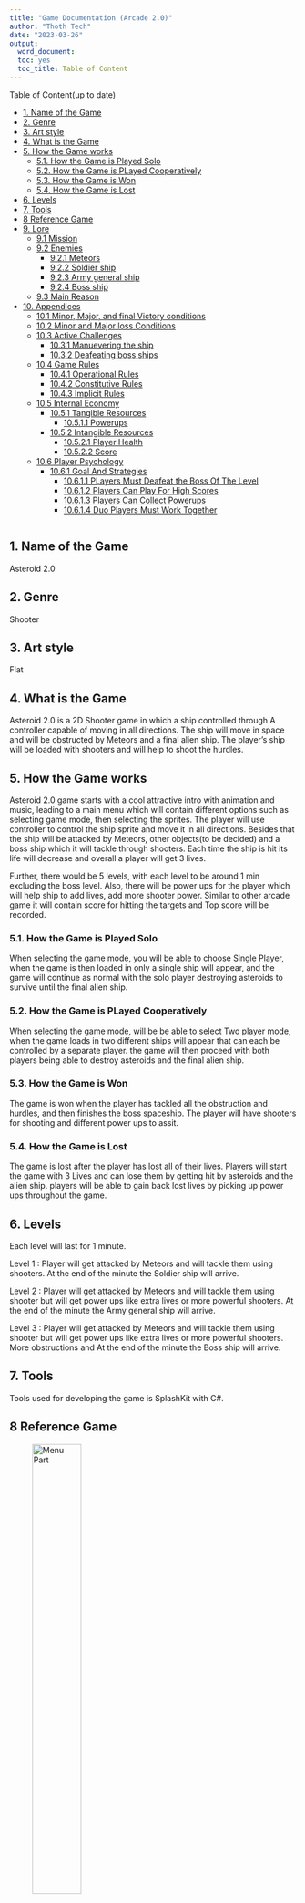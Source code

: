 ---
title: "Game Documentation (Arcade 2.0)"
author: "Thoth Tech"
date: "2023-03-26"
output: 
  word_document:
  toc: yes
  toc_title: Table of Content
---



Table of Content(up to date)

- [1. Name of the Game](#1-name-of-the-game)
- [2. Genre](#2-genre)
- [3. Art style](#3-art-style)
- [4. What is the Game](#4-what-is-the-game)
- [5. How the Game works](#5-how-the-game-works)
  - [5.1. How the Game is Played Solo](#51-how-the-game-is-played-solo)
  - [5.2. How the Game is PLayed Cooperatively](#52-how-the-game-is-played-cooperatively)
  - [5.3. How the Game is Won](#53-how-the-game-is-won)
  - [5.4. How the Game is Lost](#54-how-the-game-is-lost)
- [6. Levels](#6-levels)
- [7. Tools](#7-tools)
- [8 Reference Game](#8-reference-game)
- [9. Lore](#9-lore)
  - [9.1 Mission](#91-mission)
  - [9.2 Enemies](#92-enemies)
    - [9.2.1  Meteors](#921--meteors)
    - [9.2.2 Soldier ship](#922-soldier-ship)
    - [9.2.3 Army general ship](#923-army-general-ship)
    - [9.2.4 Boss ship](#924-boss-ship)
  - [9.3 Main Reason](#93-main-reason)
- [10. Appendices](#10-appendices)
  - [10.1 Minor, Major, and final Victory conditions](#101-minor-major-and-final-victory-conditions)
  - [10.2 Minor and Major loss Conditions](#102-minor-and-major-loss-conditions)
  - [10.3 Active Challenges](#103-active-challenges)
    - [10.3.1 Manuevering the ship](#1031-manuevering-the-ship)
    - [10.3.2 Deafeating boss ships](#1032-deafeating-boss-ships)
  - [10.4 Game Rules](#104-game-rules)
    - [10.4.1 Operational Rules](#1041-operational-rules)
    - [10.4.2 Constitutive Rules](#1041-constitutive-rules)
    - [10.4.3 Implicit Rules](#1041-implicit-rules)
  - [10.5 Internal Economy](#105-internal-economy)
    - [10.5.1 Tangible Resources](#1051-tangible-resources)
      - [10.5.1.1 Powerups](#10511-powerups)
    - [10.5.2 Intangible Resources](#1052-intangible-resources)
      - [10.5.2.1 Player Health](#10521-player-health)
      - [10.5.2.2 Score](#10522-score)
  - [10.6 Player Psychology](#106-player-psychology)
    - [10.6.1 Goal And Strategies](#1061-goals-and-strategies)
      - [10.6.1.1 PLayers Must Deafeat the Boss Of The Level](#10611-players-must-defeat-the-boss-of-the-level)
      - [10.6.1.2 Players Can Play For High Scores](#10612-players-can-play-for-high-scores)
      - [10.6.1.3 Players Can Collect Powerups](#10613-players-can-collect-powerups)
      - [10.6.1.4 Duo Players Must Work Together](#10614-duo-players-must-work-together)




```{r}
```

## 1. Name of the Game
Asteroid 2.0


## 2. Genre
Shooter


## 3. Art style
Flat


## 4. What is the Game
Asteroid 2.0 is a 2D Shooter game in which a ship controlled through A controller capable of moving in all directions. The ship will move in space and will be obstructed by Meteors and a final alien ship. The player's ship will be loaded with shooters and will help to shoot the hurdles.  


## 5. How the Game works
Asteroid 2.0 game starts with a cool attractive intro with animation and music, leading to a main menu which will contain different options such as selecting game mode, then selecting the sprites. The player will use controller to control the ship sprite and move it in all directions. Besides that the ship will be attacked by Meteors, other objects(to be decided) and a boss ship which it will tackle through shooters. Each time the ship is hit its life will decrease and overall a player will get 3 lives. 

Further, there would be 5 levels, with each level to be around 1 min excluding the boss level. Also, there will be power ups for the player which will help ship to add lives, add more shooter power. Similar to other arcade game it will contain score for hitting the targets and Top score will be recorded. 


### 5.1. How the Game is Played Solo
When selecting the game mode, you will be able to choose Single Player, when the game is then loaded in only a single ship will appear, and the game will continue as normal with the solo player destroying asteroids to survive until the final alien ship.


### 5.2. How the Game is PLayed Cooperatively
When selecting the game mode, will be be able to select Two player mode, when the game loads in two different ships will appear that can each be controlled by a separate player. the game will then proceed with both players being able to destroy asteroids and the final alien ship.


### 5.3. How the Game is Won
The game is won when the player has tackled all the obstruction and hurdles, and then finishes the boss spaceship. The player will have shooters for shooting and different power ups to assit. 


### 5.4. How the Game is Lost
The game is lost after the player has lost all of their lives. Players will start the game with 3 Lives and can lose them by getting hit by asteroids and the alien ship. players will be able to gain back lost lives by picking up power ups throughout the game. 

## 6. Levels 
Each level will last for 1 minute. 

Level 1 : Player will get attacked by Meteors and will tackle them using shooters. At the end of the minute the Soldier ship will arrive.

Level 2 : Player will get attacked by Meteors and will tackle them using shooter but will get power ups like extra lives or more powerful shooters. At the end of the minute the Army general ship will arrive.

Level 3 : Player will get attacked by Meteors and will tackle them using shooter but will get power ups like extra lives or more powerful shooters. More obstructions and At the end of the minute the Boss ship will arrive.


## 7. Tools 
Tools used for developing the game is SplashKit with C#. 

## 8 Reference Game

![Menu Part](/images/img1.png){width="45%"}


![Player Selection](/images/img2.png){width="45%"}


![Multi-PLayer PLay](/images/img3.png){width="45%"}


![Visual of Game 1](/images/img4.png){width="45%"}


![Visual of Game 2](/images/img5.png){width="45%"}


![Visual of Game 3](/images/img6.png){width="45%"}


![Visual of Game 4](/images/img7.png){width="45%"}

## 9. Lore

### 9.1 Mission
A planet named SplashKit was attacked by Aliens 👾 and they captured a few people from the planet. To rescue them from the aliens a highly trained astronaut is sent into space. But while travlling to the Main Boss Spaceship, he encounters different enemies on his journey. Your mission is to help astronaut reach his destination and defeat all enemies. You have to kill all the enemies in way, tackle all hurdles and finally after defeating the boss ship you will finally save all the people. 

### 9.2 Enemies
In the journey to save people, you will encounter three enemies.

#### 9.2.1  Meteors
In he journey, you will be hit by random floating meteors in the space. you have to hit them with your shooters before they hit your ship.  

#### 9.2.2 Soldier ship
This ship will arrive at end of level 1 and it will be the weakest among the three ships you encounter. In the beginning of the journey you will first encounter soldier ship which will be fairly weak and easy to destroy. It will shoot at you and you have to shoot at it to win the level. 

#### 9.2.3 Army general ship 
This ship will arrive at end of level 2 and it will be stronger than the Soldier ship. In the middle of the journey you will encounter the army general ship which will be stronger and may be bit more difficult to destroy than the soldier ship. It will shoot at you and you have to shoot at it to win level. 

#### 9.2.4 Boss ship 
This ship will arrive at end of level 3 and it will be the strongest amongst the three ships you encounter. at the end of the journey you will encounter the Boss ship which will be the strongest and will be difficult to destroy. It will shoot at you and you have to shoot at it to win and after defeating the boss ship you will have successfully rescued the captured people..

### 9.3 Main Reason
The Scientist of SplashKit planet have invented a potion of immortallity and to gain the potion Alien attacked the planet and captured them. 

## 10. Appendices

### 10.1 Minor, Major, and final Victory conditions
Minor: Minor victories include players surviving the waves of asteroids thrown at them so their overall score will increase, And destroying said asteroids is also a minor victory.
Major: Major victories are deafeating the boss at the end of each level so the player gets to continue onto more difficult challenges
Final: the Final victory condition is defeating the Final boss and completing the game, potentially with a new high score.

### 10.2 Minor and Major loss Conditions
Minor: the minor loss condition is taking any damage as this pushes you closer towards running out of lives and increases the pressure of the game.
Major: the major loss condition is running out of lives, as this causes a game over and the player will have to try again from the beginning.

### 10.3 Active Challenges

#### 10.3.1 Manuevering the ship
What the PLayer does: the player controls the ship by rotating left and right, moving forwards and backwards, and shooting. using these controls the player must shoot at and avoid enemies. What is shown to the player: the player is first shown the ship they control, they get to see it moving and see the projectiles as they shoot. they will then be shown the asteroids and alien ships they must avoid and destroy. What validates the players actions: over time as the player survives longer they will gain more points, also for destroying asteroids and alien ships they will collect even more points totalling up to a potential high score.

#### 10.3.2 Deafeating boss ships
what the player does: the player must shoot at the boss ships until they have taken enough damage to be destroyed. what is shown to the player: whenver the player hits the boss ship a small animation is played to let the player know they are acheiving something, an animation will also be shown when the ship is finally destroyed. What validates the players actions: when boss ships are defeated the player will recieve a lot of points and will move onto the next level of the game, when the final boss ship is destroyed the player will have beaten the game.

### 10.4 Game Rules

#### 10.4.1 Operational Rules
Dodging Enemies: The player must manuever the ship so that they are not hit by any asteroids or attacks from the boss ships, failing to do so will cause the player to lose a life and eventually a game over. this is a global rule which impacts the current game that is being played, meaning this rule has no effect on the game after a game over.
Collecting Power-ups: the player can collect power-ups that spawn, these power-ups may restore lost lives or make their shooters more powerful. this is a global rule that affects the current game being played.

#### 10.4.2 Constitutive Rules
Destroying enemies: The player can use their shooters to destroy asteroids and boss ships that appear, the asteroids can be dodged but the boss ships must be destroyed to progress to the next level, this will challenge the player into balancing controlling the ship so they dont lose lives, while also giving them oppurtunities to do damage so tehy can progress in the game. this is a global rule.

#### 10.4.3 Inplicit Rules
Getting high scores: As the player plays through the game they will gain points, these points have no affect on the gameplay but the high scores will be recorded in the game. players can earn points through surviving over time and destroying enemies. this rule impacts on the all games of asteroids as the high score is recorded and set as a goal for all players to beat.

### 10.5 Internal Economy

#### 10.5.1 Tangible Resources

##### 10.5.1.1 Powerups
What value Does It Have: Powerups help the player progress through the game and the rate they drop may vary depending on the game state the player is in.
How Is It Exchanged In The Game: As asteroids and boss ships are destroyed they may drop powerups for the player, if the player has previously lost health then these powerups are more likely to restore the players lost health, where if the player has almost full to full health then these drops are more likely to power up the players ship with upgrades.
Negative Feedback Mechanism: Powerups will only drop if the player is actively destroying asteroids, as the game can be played by just dodging instead of destroying the asteroids, the player must actively destroy asteroids for the chance to get any powerups.
Positive Feedback Mechanism: Better powerups are more likely to drop if the player is successfully not taking any damage and playing the game better, while if the player takes damage the powerups will try and get them back into a healthier state in the game.
Random Elements: Some powerups amy end up not being entirely usefull to the player, such as their still being a chance for health to drop while the player is at full health.

#### 10.5.2 Intangible Resources

##### 10.5.2.1 Player Health
What value Does It Have: PLayer health shows how many times the player can still be hit before a game over, the health value of a player also has an effect on the drop rates of different powerups.
How Is It Exchanged In The Game: 1 health is lost whenever the player takes damage form an asteroid or enemy ship, if the player health reduces to zero it results in a game over. Health points can be regained by picking up health drops from enemies.
Negative Feedback Mechanism: More powerups will be replaced with health drops if the player is not at full health.
Positive Feedback Mechanism: Health drops will despawn after a little while if not collected.
Random Elements: the health drops to refill lost health are dopped randomly form enemy kills so there is never a guarantee that you will recieve a drop when you need one.

##### 10.5.2.2 Score
What value Does It Have: Score is a display letting the player know if they have been doing well over the course of the game.
How Is It Exchanged In The Game: Score is gained overtime, so the longer a player survives the more score they will acheive. score can also be gained from destroying asteroids and enemy ships.
Negative Feedback Mechanism: score can only be gained as fast as enemies spawn in, so score will rise quicker in later game stages when more enmies spawn at a time.
Positive Feedback Mechanism: score naturally goes up as time progresses in the game so as talemate is never a possibility with score.
Random Elements: the rate and way enemies spawn is random so the amount of score that can be gained form defeating enemies each game will vary slightly.

### 10.6 Player Psychology

#### 10.6.1 Goals and Strategies

##### 10.6.1.1 PLayers Must Deafeat the Boss Of the Level
Psychological Strategy: Classical Conditioning
How the game design employs this mechanism: The boss of each level must be defeated so that the player can move onto the next level and progress further into the game. The Game will not progress until the boss is defeated.
How this mechanism acheives the goal: Players will associate the boss as being a roadblock that is stopping them from getting to the end of the game, as well as identifying the boss as something that they cannot simply dodge like they do the asteroids.

##### 10.6.1.2 Players Can Play For High Scores
Psychological Strategy: Flow Theory
How the game design employs this mechanism: As players get better by playing the game more they will keep wanting to create new high scores to show off their skill in the game, going for high scores will allow players to get easilt comfortable and acheive a flow state where they start to internalize the game and mechanics.
How this mechanism acheives the goal: Everytime the player acheives a new high score they will associate how well they did in that run with being their current skill ceiling, pushing them to want to raise it to acheive even higher scores.

##### 10.6.1.3 Players Can Collect Powerups
Psychological Strategy: Classical Conditioning
How the game design employs this mechanism: Players understand that running out of lives will cause a game over and they will have to start again from the beginning of the game, so collecting powerups and extra lives will help to prevent this.
How this mechanism acheives the goal: players will associate the boosts that they get from powerups to being able to more effectively and easily get through levels of the game. And collecting extra lives will also allow them to go further into the game.

##### 10.6.1.4 Duo Players Must Work Together
Psychological Strategy: Bartle's Character Theory
How the game design employs this mechanism: When played in duo mode, Players will be able to work together to increase the efficiency at which they deal with obstacles present in the game, allowing for relationship growth and cooperation.
How this mechanism acheives the goal: Players will associate needing each other to play as well as they can, if both players can stay alive they will be able to more effectively progress through the game.
